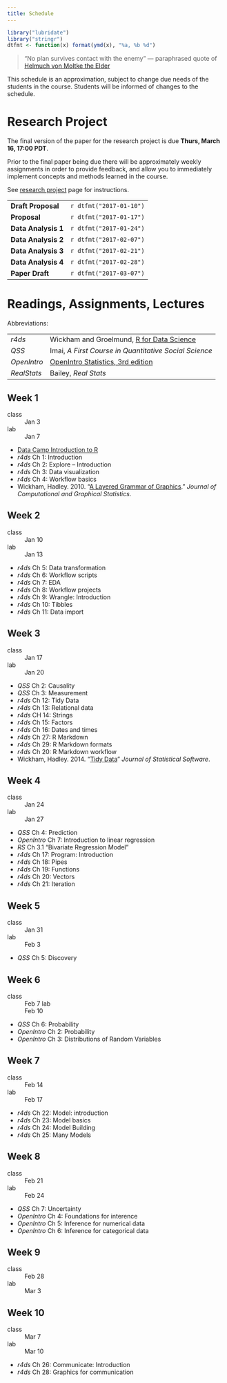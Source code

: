 ```yaml
---
title: Schedule
---
```


```r
library("lubridate")
library("stringr")
dtfmt <- function(x) format(ymd(x), "%a, %b %d")
```


> "No plan survives contact with the enemy"
> --- paraphrased quote of [Helmuch von Moltke the Elder](https://en.wikiquote.org/wiki/Helmuth_von_Moltke_the_Elder)


This schedule is an approximation, subject to change due needs of the students in the course.
Students will be informed of changes to the schedule.


# Research Project 

The final version of the paper for the research project is due **Thurs, March 16, 17:00 PDT**.

Prior to the final paper being due there will be approximately weekly assignments in order to provide feedback, and allow you to immediately implement concepts and methods learned in the course. 

See [research project](research_project.html) page for instructions.

-------------------  ---------------------------
**Draft Proposal**   `r dtfmt("2017-01-10")`
**Proposal**         `r dtfmt("2017-01-17")`
**Data Analysis 1**  `r dtfmt("2017-01-24")`
**Data Analysis 2**  `r dtfmt("2017-02-07")`
**Data Analysis 3**  `r dtfmt("2017-02-21")`
**Data Analysis 4**  `r dtfmt("2017-02-28")`
**Paper Draft**      `r dtfmt("2017-03-07")`
-------------------  ---------------------------



# Readings, Assignments, Lectures

Abbreviations:

------------- ----------------------------------------------------------------------------------------------------------------------------------------
*r4ds*        Wickham and Groelmund, [R for Data Science](http://r4ds.had.co.nz/)
*QSS*          Imai, *A First Course in Quantitative Social Science*
*OpenIntro*    [OpenIntro Statistics, 3rd edition](https://www.openintro.org/stat/textbook.php?stat_book=os)
*RealStats*    Bailey, *Real Stats*
------------- ----------------------------------------------------------------------------------------------------------------------------------------

## Week 1

class
:   Jan 3

lab
:   Jan 7

- [Data Camp Introduction to R](https://www.datacamp.com/courses/free-introduction-to-r)
- *r4ds* Ch 1: Introduction
- *r4ds* Ch 2: Explore -- Introduction
- *r4ds* Ch 3: Data visualization
- *r4ds* Ch 4: Workflow basics
- Wickham, Hadley. 2010. "[A Layered Grammar of Graphics](http://vita.had.co.nz/papers/layered-grammar.html)." *Journal of Computational and Graphical Statistics*.


## Week 2

class
:   Jan 10

lab
:   Jan 13

- *r4ds* Ch 5: Data transformation
- *r4ds* Ch 6: Workflow scripts
- *r4ds* Ch 7: EDA
- *r4ds* Ch 8: Workflow projects
- *r4ds* Ch 9: Wrangle: Introduction
- *r4ds* Ch 10: Tibbles
- *r4ds* Ch 11: Data import


## Week 3

class
:   Jan 17

lab
:   Jan 20

- *QSS* Ch 2: Causality
- *QSS* Ch 3: Measurement
- *r4ds* Ch 12: Tidy Data
- *r4ds* Ch 13: Relational data
- *r4ds* CH 14: Strings
- *r4ds* Ch 15: Factors
- *r4ds* Ch 16: Dates and times
- *r4ds* Ch 27: R Markdown
- *r4ds* Ch 29: R Markdown formats
- *r4ds* Ch 20: R Markdown workflow
- Wickham, Hadley. 2014. "[Tidy Data](http://vita.had.co.nz/papers/layered-grammar.html)" *Journal of Statistical Software*.


## Week 4

class
:   Jan 24

lab
:   Jan 27

- *QSS* Ch 4: Prediction
- *OpenIntro* Ch 7: Introduction to linear regression
- *RS* Ch 3.1 "Bivariate Regression Model"
- *r4ds* Ch 17: Program: Introduction
- *r4ds* Ch 18: Pipes
- *r4ds* Ch 19: Functions
- *r4ds* Ch 20: Vectors
- *r4ds* Ch 21: Iteration


## Week 5

class
:   Jan 31

lab
:   Feb 3

- *QSS* Ch 5: Discovery


## Week 6

class
:   Feb 7
lab
:   Feb 10

- *QSS* Ch 6: Probability
- *OpenIntro* Ch 2: Probability
- *OpenIntro* Ch 3: Distributions of Random Variables


## Week 7

class
:   Feb 14

lab
:   Feb 17

- *r4ds* Ch 22: Model: introduction
- *r4ds* Ch 23: Model basics
- *r4ds* Ch 24: Model Building
- *r4ds* Ch 25: Many Models


## Week 8

class
:   Feb 21

lab
:   Feb 24

- *QSS* Ch 7: Uncertainty
- *OpenIntro* Ch 4: Foundations for interence
- *OpenIntro* Ch 5: Inference for numerical data
- *OpenIntro* Ch 6: Inference for categorical data

## Week 9

class
:   Feb 28

lab
:   Mar 3


## Week 10

class
:   Mar 7

lab
:   Mar 10

- *r4ds* Ch 26: Communicate: Introduction
- *r4ds* Ch 28: Graphics for communication

